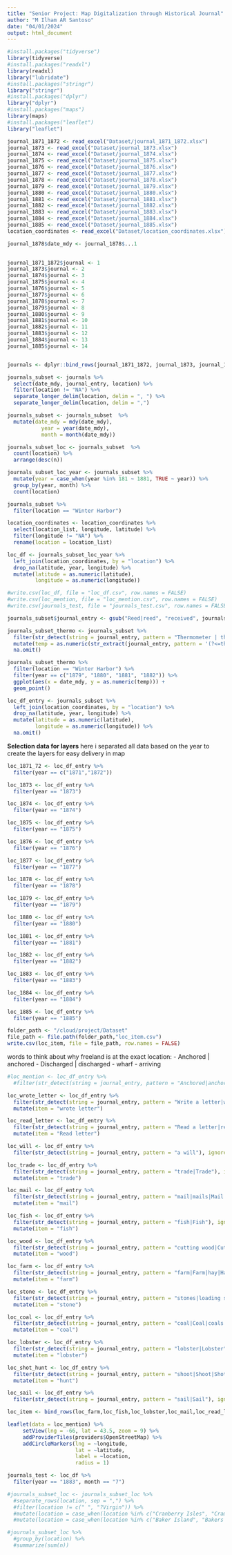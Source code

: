 ```yaml
---
title: "Senior Project: Map Digitalization through Historical Journal"
author: "M Ilham AR Santoso"
date: "04/01/2024"
output: html_document
---
```


```r
#install.packages("tidyverse")
library(tidyverse)
#install.packages("readxl")
library(readxl)
library("lubridate")
#install.packages("stringr")
library("stringr")
#install.packages("dplyr")
library("dplyr")
#install.packages("maps")
library(maps)
#install.packages("leaflet")
library("leaflet")
```

```r
journal_1871_1872 <- read_excel("Dataset/journal_1871_1872.xlsx")
journal_1873 <- read_excel("Dataset/journal_1873.xlsx")
journal_1874 <- read_excel("Dataset/journal_1874.xlsx")
journal_1875 <- read_excel("Dataset/journal_1875.xlsx")
journal_1876 <- read_excel("Dataset/journal_1876.xlsx")
journal_1877 <- read_excel("Dataset/journal_1877.xlsx")
journal_1878 <- read_excel("Dataset/journal_1878.xlsx")
journal_1879 <- read_excel("Dataset/journal_1879.xlsx")
journal_1880 <- read_excel("Dataset/journal_1880.xlsx")
journal_1881 <- read_excel("Dataset/journal_1881.xlsx")
journal_1882 <- read_excel("Dataset/journal_1882.xlsx")
journal_1883 <- read_excel("Dataset/journal_1883.xlsx")
journal_1884 <- read_excel("Dataset/journal_1884.xlsx")
journal_1885 <- read_excel("Dataset/journal_1885.xlsx")
location_coordinates <- read_excel("Dataset/location_coordinates.xlsx")
```
```r
journal_1878$date_mdy <- journal_1878$...1
  
```


```r
journal_1871_1872$journal <- 1
journal_1873$journal <- 2
journal_1874$journal <- 3
journal_1875$journal <- 4
journal_1876$journal <- 5
journal_1877$journal <- 6
journal_1878$journal <- 7
journal_1879$journal <- 8
journal_1880$journal <- 9
journal_1881$journal <- 10
journal_1882$journal <- 11
journal_1883$journal <- 12
journal_1884$journal <- 13
journal_1885$journal <- 14


journals <- dplyr::bind_rows(journal_1871_1872, journal_1873, journal_1874, journal_1875, journal_1876, journal_1877, journal_1878, journal_1879, journal_1880, journal_1881, journal_1882, journal_1883, journal_1884, journal_1885)
```

```r
journals_subset <- journals %>%
  select(date_mdy, journal_entry, location) %>%
  filter(location != "NA") %>%
  separate_longer_delim(location, delim = ", ") %>%
  separate_longer_delim(location, delim = ",") 
```

```r
journals_subset <- journals_subset  %>%
  mutate(date_mdy = mdy(date_mdy),
           year = year(date_mdy),
           month = month(date_mdy))
```

```r
journals_subset_loc <- journals_subset  %>%
  count(location) %>%
  arrange(desc(n))
```

```r
journals_subset_loc_year <- journals_subset %>%
  mutate(year = case_when(year %in% 181 ~ 1881, TRUE ~ year)) %>%
  group_by(year, month) %>%
  count(location)
```

```r
journals_subset %>%
  filter(location == "Winter Harbor")
```

```r
location_coordinates <- location_coordinates %>%
  select(location_list, longitude, latitude) %>%
  filter(longitude != "NA") %>%
  rename(location = location_list)
```

```r
loc_df <- journals_subset_loc_year %>%
  left_join(location_coordinates, by = "location") %>%
  drop_na(latitude, year, longitude) %>%
  mutate(latitude = as.numeric(latitude),
         longitude = as.numeric(longitude))
```

```r
#write.csv(loc_df, file = "loc_df.csv", row.names = FALSE)
#write.csv(loc_mention, file = "loc_mention.csv", row.names = FALSE)
#write.csv(journals_test, file = "journals_test.csv", row.names = FALSE)
```


```r
journals_subset$journal_entry <- gsub("Reed|reed", "received", journals_subset$journal_entry)
```

```r
journals_subset_thermo <- journals_subset %>%
  filter(str_detect(string = journal_entry, pattern = "Thermometer | thermometer")) %>% # filter rows for mentions of word thermometer
  mutate(temp = as.numeric(str_extract(journal_entry, pattern = '(?<=thermometer |Thermometer )\\d+'))) %>% # extract digits following the word thermometer in a sentence.
  na.omit()
```

```r
journals_subset_thermo %>%
  filter(location == "Winter Harbor") %>%
  filter(year == c("1879", "1880", "1881", "1882")) %>%
  ggplot(aes(x = date_mdy, y = as.numeric(temp))) +
  geom_point()
```

```r
loc_df_entry <- journals_subset %>%
  left_join(location_coordinates, by = "location") %>%
  drop_na(latitude, year, longitude) %>%
  mutate(latitude = as.numeric(latitude),
         longitude = as.numeric(longitude)) %>%
  na.omit()
```

**Selection data for layers**
here i separated all data based on the year to create the layers for easy delivery in map
```r
loc_1871_72 <- loc_df_entry %>%
  filter(year == c("1871","1872"))

loc_1873 <- loc_df_entry %>%
  filter(year == "1873")

loc_1874 <- loc_df_entry %>%
  filter(year == "1874")

loc_1875 <- loc_df_entry %>%
  filter(year == "1875")

loc_1876 <- loc_df_entry %>%
  filter(year == "1876")

loc_1877 <- loc_df_entry %>%
  filter(year == "1877")

loc_1878 <- loc_df_entry %>%
  filter(year == "1878")

loc_1879 <- loc_df_entry %>%
  filter(year == "1879")

loc_1880 <- loc_df_entry %>%
  filter(year == "1880")

loc_1881 <- loc_df_entry %>%
  filter(year == "1881")

loc_1882 <- loc_df_entry %>%
  filter(year == "1882")

loc_1883 <- loc_df_entry %>%
  filter(year == "1883")

loc_1884 <- loc_df_entry %>%
  filter(year == "1884")

loc_1885 <- loc_df_entry %>%
  filter(year == "1885")
```

```r
folder_path <- "/cloud/project/Dataset"
file_path <- file.path(folder_path,"loc_item.csv")
write.csv(loc_item, file = file_path, row.names = FALSE)
```


words to think about why freeland is at the exact location:
- Anchored | anchored
- Discharged | discharged
- wharf
- arriving

```r
#loc_mention <- loc_df_entry %>%
  #filter(str_detect(string = journal_entry, pattern = "Anchored|anchored|discharge|discharged|went|wood|wharf|arriving|arrived"), ignore.case = TRUE)
```

```r
loc_wrote_letter <- loc_df_entry %>%
  filter(str_detect(string = journal_entry, pattern = "Write a letter|write a letter|Wrote a letter|wrote a letter|wrote letter|write letter|Wrote letter|Write letter"), ignore.case = TRUE) %>%
  mutate(item = "wrote letter")

loc_read_letter <- loc_df_entry %>%
  filter(str_detect(string = journal_entry, pattern = "Read a letter|read a letter|Received a letter|received a letter|received letter|read letter|Read letter|Received letter"), ignore.case = TRUE)%>%
  mutate(item = "Read letter")

loc_will <- loc_df_entry %>%
  filter(str_detect(string = journal_entry, pattern = "a will"), ignore.case = TRUE)

loc_trade <- loc_df_entry %>%
  filter(str_detect(string = journal_entry, pattern = "trade|Trade"), ignore.case = TRUE)%>%
  mutate(item = "trade")

loc_mail <- loc_df_entry %>%
  filter(str_detect(string = journal_entry, pattern = "mail|mails|Mail|mails"), ignore.case = TRUE)%>%
  mutate(item = "mail")

loc_fish <- loc_df_entry %>%
  filter(str_detect(string = journal_entry, pattern = "fish|Fish"), ignore.case = TRUE)%>%
  mutate(item = "fish")

loc_wood <- loc_df_entry %>%
  filter(str_detect(string = journal_entry, pattern = "cutting wood|Cutting wood| of wood"), ignore.case = TRUE)%>%
  mutate(item = "wood")

loc_farm <- loc_df_entry %>%
  filter(str_detect(string = journal_entry, pattern = "farm|Farm|hay|Hay"), ignore.case = TRUE)%>%
  mutate(item = "farm")

loc_stone <- loc_df_entry %>%
  filter(str_detect(string = journal_entry, pattern = "stones|loading stone|hauling stone|hauled stone| stone"), ignore.case = TRUE)%>%
  mutate(item = "stone")

loc_coal <- loc_df_entry %>%
  filter(str_detect(string = journal_entry, pattern = "coal|Coal|coals|Coals"), ignore.case = TRUE)%>%
  mutate(item = "coal")

loc_lobster <- loc_df_entry %>%
  filter(str_detect(string = journal_entry, pattern = "lobster|Lobster"), ignore.case = TRUE)%>%
  mutate(item = "lobster")

loc_shot_hunt <- loc_df_entry %>%
  filter(str_detect(string = journal_entry, pattern = "shoot|Shoot|Shot|shot|hunt|hunting|Hunt|Hunting"), ignore.case = TRUE)%>%
  mutate(item = "hunt")

loc_sail <- loc_df_entry %>%
  filter(str_detect(string = journal_entry, pattern = "sail|Sail"), ignore.case = TRUE)
```

```r
loc_item <- bind_rows(loc_farm,loc_fish,loc_lobster,loc_mail,loc_read_letter,loc_shot_hunt,loc_stone,loc_trade,loc_wood,loc_wrote_letter)
```


```r
leaflet(data = loc_mention) %>%
     setView(lng = -66, lat = 43.5, zoom = 9) %>%
     addProviderTiles(providers$OpenStreetMap) %>%
     addCircleMarkers(lng = ~longitude, 
                      lat = ~latitude, 
                      label = ~location, 
                      radius = 1)
```

```r
journals_test <- loc_df %>%
  filter(year == "1883", month == "7")
```


```r
#journals_subset_loc <- journals_subset_loc %>%
  #separate_rows(location, sep = ",") %>%
  #filter(location != c(" ", "?Virgin")) %>%
  #mutate(location = case_when(location %in% c("Cranberry Isles", "Cramberry Isle", "Cranberry Isles", "Cranberrry Isles", "Cranberry Isles ") ~ "Cranberry Isles", TRUE ~ location))
  #mutate(location = case_when(location %in% c("Baker Island", "Bakers Island") ~ "Baker Island"))
```

```r
#journals_subset_loc %>%
  #group_by(location) %>%
  #summarize(sum(n))
```
